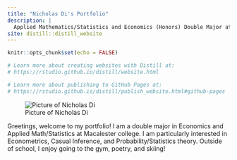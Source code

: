 ```yaml
---
title: "Nicholas Di's Portfolio"
description: |
  Applied Mathematics/Statistics and Economics (Honors) Double Major at Macalester College 
site: distill::distill_website
---
```


```r
knitr::opts_chunk$set(echo = FALSE)

# Learn more about creating websites with Distill at:
# https://rstudio.github.io/distill/website.html

# Learn more about publishing to GitHub Pages at:
# https://rstudio.github.io/distill/publish_website.html#github-pages

```

![Picture of Nicholas Di](ProfilePictureJobs.jpeg)

Greetings, welcome to my portfolio! I am a double major in Economics and Applied Math/Statistics at Macalester college. I am particularly interested in Econometrics, Casual Inference, and Probability/Statistics theory. Outside of school, I enjoy going to the gym, poetry, and skiing!